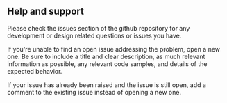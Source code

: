 ## Help and support

Please check the issues section of the github repository for any development or design related questions or issues you have.

If you're unable to find an open issue addressing the problem, open a new one. Be sure to include a title and clear description, as much relevant information as possible, any relevant code samples, and details of the expected behavior.

If your issue has already been raised and the issue is still open, add a comment to the existing issue instead of opening a new one.
